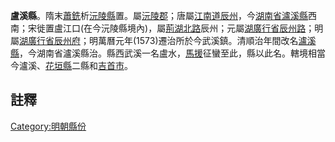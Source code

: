 '''盧溪縣'''。隋末[[蕭銑|蕭銑]]析[[沅陵縣|沅陵縣]]置。屬[[沅陵郡|沅陵郡]]；唐屬[[江南道|江南道]][[辰州|辰州]]，今[[湖南省|湖南省]][[瀘溪縣|瀘溪縣]]西南；宋徙置盧江口(在今沅陵縣境內)，屬[[荊湖北路|荊湖北路]]辰州；元屬[[湖廣行省|湖廣行省]][[辰州路|辰州路]]；明屬[[湖廣行省|湖廣行省]][[辰州府|辰州府]]；明萬曆元年(1573)遷治所於今武溪鎮。清順治年間改名[[瀘溪縣|瀘溪縣]]，今湖南省瀘溪縣治。縣西武溪一名盧水，[[馬援|馬援]]征蠻至此，縣以此名。轄境相當今瀘溪、[[花垣縣|花垣縣]]二縣和[[吉首市|吉首市]]。

==註釋==
{{reflist}}
{{行政區劃小作品}}
[[Category:明朝縣份|Category:明朝縣份]]